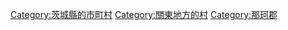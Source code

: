 {{Commonscat|Tokai, Ibaraki}}
{{Catmore}}

{{DEFAULTSORT:Tokai}}
[[Category:茨城縣的市町村|Category:茨城縣的市町村]]
[[Category:關東地方的村|Category:關東地方的村]]
[[Category:那珂郡|Category:那珂郡]]